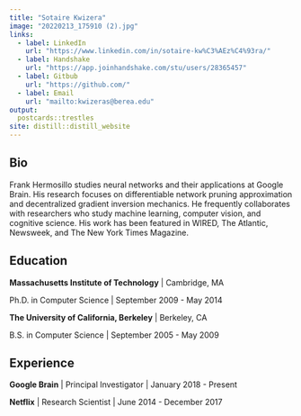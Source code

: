 ```yaml
---
title: "Sotaire Kwizera"
image: "20220213_175910 (2).jpg"
links:
  - label: LinkedIn
    url: "https://www.linkedin.com/in/sotaire-kw%C3%AEz%C4%93ra/"
  - label: Handshake
    url: "https://app.joinhandshake.com/stu/users/28365457"
  - label: Gitbub
    url: "https://github.com/"
  - label: Email
    url: "mailto:kwizeras@berea.edu"
output:
  postcards::trestles
site: distill::distill_website 
---
```

 
## Bio

Frank Hermosillo studies neural networks and their applications at Google 
Brain. His research focuses on differentiable network pruning approximation and 
decentralized gradient inversion mechanics. He frequently collaborates with 
researchers who study machine learning, computer vision, and cognitive science.
His work has been featured in WIRED, The Atlantic, Newsweek, and The New York 
Times Magazine.

## Education

**Massachusetts Institute of Technology** | Cambridge, MA

Ph.D. in Computer Science | September 2009 - May 2014

**The University of California, Berkeley** | Berkeley, CA

B.S. in Computer Science | September 2005 - May 2009

## Experience

**Google Brain** | Principal Investigator | January 2018 - Present

**Netflix** | Research Scientist | June 2014 - December 2017
